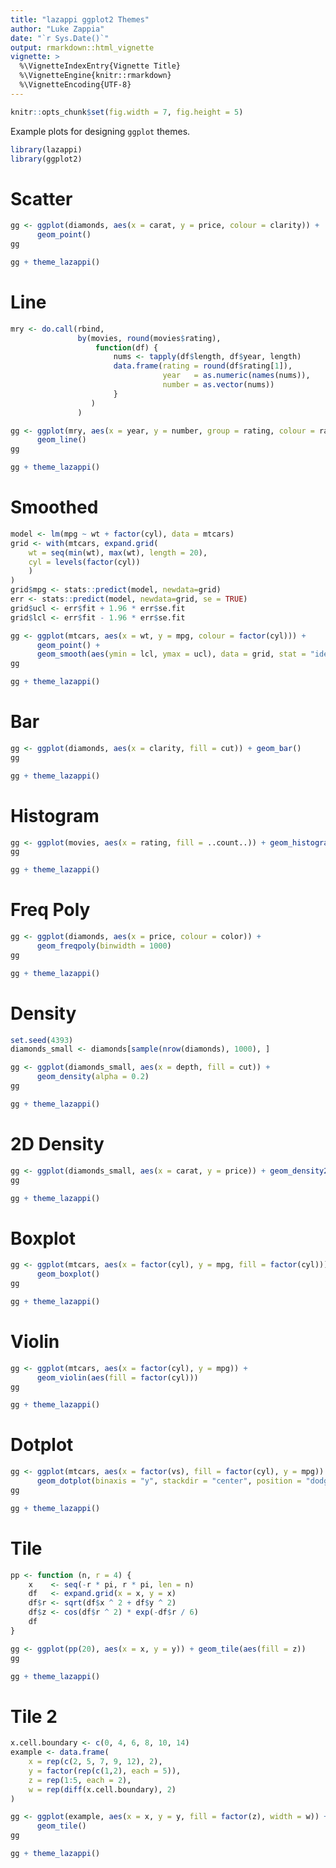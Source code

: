 ```yaml
---
title: "lazappi ggplot2 Themes"
author: "Luke Zappia"
date: "`r Sys.Date()`"
output: rmarkdown::html_vignette
vignette: >
  %\VignetteIndexEntry{Vignette Title}
  %\VignetteEngine{knitr::rmarkdown}
  %\VignetteEncoding{UTF-8}
---
```


```r
knitr::opts_chunk$set(fig.width = 7, fig.height = 5)
```


Example plots for designing `ggplot` themes.

```r
library(lazappi)
library(ggplot2)
```

Scatter
=======

```r
gg <- ggplot(diamonds, aes(x = carat, y = price, colour = clarity)) +
      geom_point()
gg
```

```r
gg + theme_lazappi()
```

Line
====

```r
mry <- do.call(rbind,
               by(movies, round(movies$rating),
                   function(df) {
                       nums <- tapply(df$length, df$year, length)
                       data.frame(rating = round(df$rating[1]),
                                  year   = as.numeric(names(nums)), 
                                  number = as.vector(nums))
                       }
                  )
               )

gg <- ggplot(mry, aes(x = year, y = number, group = rating, colour = rating)) +
      geom_line()
gg
```

```r
gg + theme_lazappi()
```

Smoothed
========

```r
model <- lm(mpg ~ wt + factor(cyl), data = mtcars)
grid <- with(mtcars, expand.grid(
    wt = seq(min(wt), max(wt), length = 20),
    cyl = levels(factor(cyl))
    )
)
grid$mpg <- stats::predict(model, newdata=grid)
err <- stats::predict(model, newdata=grid, se = TRUE)
grid$ucl <- err$fit + 1.96 * err$se.fit
grid$lcl <- err$fit - 1.96 * err$se.fit

gg <- ggplot(mtcars, aes(x = wt, y = mpg, colour = factor(cyl))) +
      geom_point() +
      geom_smooth(aes(ymin = lcl, ymax = ucl), data = grid, stat = "identity")
gg
```

```r
gg + theme_lazappi()
```

Bar
===

```r
gg <- ggplot(diamonds, aes(x = clarity, fill = cut)) + geom_bar()
gg
```

```r
gg + theme_lazappi()
```

Histogram
=========

```r
gg <- ggplot(movies, aes(x = rating, fill = ..count..)) + geom_histogram()
gg
```

```r
gg + theme_lazappi()
```

Freq Poly
=========

```r
gg <- ggplot(diamonds, aes(x = price, colour = color)) +
      geom_freqpoly(binwidth = 1000)
gg
```

```r
gg + theme_lazappi()
```

Density
=======

```r
set.seed(4393)
diamonds_small <- diamonds[sample(nrow(diamonds), 1000), ]

gg <- ggplot(diamonds_small, aes(x = depth, fill = cut)) +
      geom_density(alpha = 0.2)
gg
```

```r
gg + theme_lazappi()
```

2D Density
==========

```r
gg <- ggplot(diamonds_small, aes(x = carat, y = price)) + geom_density2d()
gg
```

```r
gg + theme_lazappi()
```

Boxplot
=======

```r
gg <- ggplot(mtcars, aes(x = factor(cyl), y = mpg, fill = factor(cyl))) +
      geom_boxplot()
gg
```

```r
gg + theme_lazappi()
```

Violin
======

```r
gg <- ggplot(mtcars, aes(x = factor(cyl), y = mpg)) +
      geom_violin(aes(fill = factor(cyl)))
gg
```

```r
gg + theme_lazappi()
```

Dotplot
=======

```r
gg <- ggplot(mtcars, aes(x = factor(vs), fill = factor(cyl), y = mpg)) +
      geom_dotplot(binaxis = "y", stackdir = "center", position = "dodge")
gg
```

```r
gg + theme_lazappi()
```

Tile
====

```r
pp <- function (n, r = 4) {
    x    <- seq(-r * pi, r * pi, len = n)
    df   <- expand.grid(x = x, y = x)
    df$r <- sqrt(df$x ^ 2 + df$y ^ 2)
    df$z <- cos(df$r ^ 2) * exp(-df$r / 6)
    df
}

gg <- ggplot(pp(20), aes(x = x, y = y)) + geom_tile(aes(fill = z))
gg
```

```r
gg + theme_lazappi()
```

Tile 2
======

```r
x.cell.boundary <- c(0, 4, 6, 8, 10, 14)
example <- data.frame(
    x = rep(c(2, 5, 7, 9, 12), 2),
    y = factor(rep(c(1,2), each = 5)),
    z = rep(1:5, each = 2),
    w = rep(diff(x.cell.boundary), 2)
)

gg <- ggplot(example, aes(x = x, y = y, fill = factor(z), width = w)) +
      geom_tile()
gg
```

```r
gg + theme_lazappi()
```

